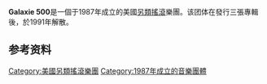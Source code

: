 {{Expand|time=2018-02-15T15:05:53+00:00}}
{{Infobox musical artist
| name = Galaxie 500
| image = 
| caption = Galaxie 500
| years_active = 1987–1991
| origin = [[美国|美国]][[马萨诸塞州|马萨诸塞州]][[剑桥_(马萨诸塞州)|剑桥]]
| genre = {{hlist|[[独立摇滚|独立摇滚]]<ref>McGonigal, Mike.  [http://pitchfork.com/features/articles/7792-temperatures-rising-galaxie-500/ "Temperature's Rising: Galaxie 500, An Oral History"] {{Wayback|url=http://pitchfork.com/features/articles/7792-temperatures-rising-galaxie-500/ |date=20110807103433 }}.  [[Pitchfork_Media|Pitchfork]]. May 3, 2010.</ref>|[[夢幻流行|夢幻流行]]<ref name="p4k-onfire">{{cite web |url=http://pitchfork.com/reviews/albums/14083-today-on-fire-this-is-our-music/ |title=Galaxie 500: Today / On Fire / This Is Our Music |publisher=[[Pitchfork_Media|Pitchfork Media]] |date=March 30, 2010 |accessdate=December 28, 2015 |last=Richardson |first=Mark |archive-date=2016-01-01 |archive-url=https://web.archive.org/web/20160101143934/http://pitchfork.com/reviews/albums/14083-today-on-fire-this-is-our-music/ |dead-url=no }}</ref>|{{tsl|en|slowcore}}<ref>{{cite web |url=http://pitchfork.com/reviews/albums/3381-uncollected/ |title=Galaxie 500: Uncollected | Album Reviews |publisher=Pitchfork |date=2004-08-02 |accessdate=2016-03-12 |archive-date=2016-03-05 |archive-url=https://web.archive.org/web/20160305213959/http://pitchfork.com/reviews/albums/3381-uncollected/ |dead-url=no }}</ref>}}
| label = {{hlist|Aurora|{{tsl|en|Rough Trade Records|Rough Trade}}|{{tsl|en|Rykodisc}}}}
| background = group_or_band
| associated_acts = {{hlist|{{tsl|en|Damon and Naomi}}|{{tsl|en|Luna (1990s American band)|Luna (美國樂團)|Luna}}|{{tsl|en|Dean & Britta}}}}
| past_members = 
*{{tsl|en|Dean Wareham}}
*{{tsl|en|Damon Krukowski}}
*{{tsl|en|Naomi Yang}}
}}
'''Galaxie 500'''是一個于1987年成立的美國[[另類搖滾|另類搖滾]]樂團。该团体在發行三張專輯後，於1991年解散。

==参考资料==
{{reflist}}

{{Authority control}}
{{band-stub}}
[[Category:美國另類搖滾樂團|Category:美國另類搖滾樂團]]
[[Category:1987年成立的音樂團體|Category:1987年成立的音樂團體]]